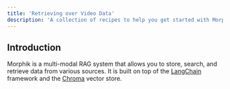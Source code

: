 ```yaml
---
title: 'Retrieving over Video Data'
description: 'A collection of recipes to help you get started with Morphik'
---
```


## Introduction

Morphik is a multi-modal RAG system that allows you to store, search, and retrieve data from various sources. It is built on top of the [LangChain](https://www.langchain.com/) framework and the [Chroma](https://www.chromadb.org/) vector store.